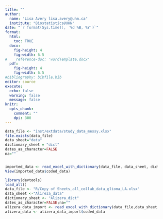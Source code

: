 ```yaml
---
title: ""
author: 
  name: "Lisa Avery lisa.avery@uhn.ca"
  institute: "Biostatistics@UHN" 
date: "`r format(Sys.time(), '%d %B, %Y')`"
format:
  html:
    toc: TRUE
  docx:
    fig-height: 4
    fig-width: 6.5
#    reference-doc: 'wordTemplate.docx'
  pdf:
    fig-height: 4
    fig-width: 6.5
#bibliography: bibfile.bib  
editor: source
execute: 
  echo: false
  warning: false
  message: false
knitr:
  opts_chunk: 
    comment: ""
    dpi: 300     
---
```


```r
data_file <- "inst/extdata/study_data_messy.xlsx"
file.exists(data_file)
data_sheet="data"
dictionary_sheet = "dict"
dates_as_character=FALSE
na=""


imported_data <- read_excel_with_dictionary(data_file, data_sheet, dictionary_sheet,dates_as_character=FALSE,na="") 
View(imported_data$coded_data)
```


```r
library(devtools)
load_all()
data_file <- "R/Copy of Sheets_all_collab_data_glioma_LA.xlsx"
data_sheet <-"Alireza_data"
dictionary_sheet <- "Alizera_dict"
dates_as_character=FALSE;na=""
alizera_data_import <- read_excel_with_dictionary(data_file,data_sheet,dictionary_sheet)
alizera_data <- alizera_data_import$coded_data

```

